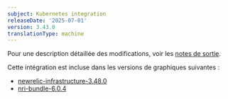 ```yaml
---
subject: Kubernetes integration
releaseDate: '2025-07-01'
version: 3.43.0
translationType: machine
---
```


Pour une description détaillée des modifications, voir les [notes de sortie](https://github.com/newrelic/nri-kubernetes/releases/tag/v3.43.0).

Cette intégration est incluse dans les versions de graphiques suivantes :

* [newrelic-infrastructure-3.48.0](https://github.com/newrelic/nri-kubernetes/releases/tag/newrelic-infrastructure-3.48.0)
* [nri-bundle-6.0.4](https://github.com/newrelic/helm-charts/releases/tag/nri-bundle-6.0.4)